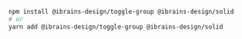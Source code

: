 ```bash
npm install @ibrains-design/toggle-group @ibrains-design/solid
# or
yarn add @ibrains-design/toggle-group @ibrains-design/solid
```
